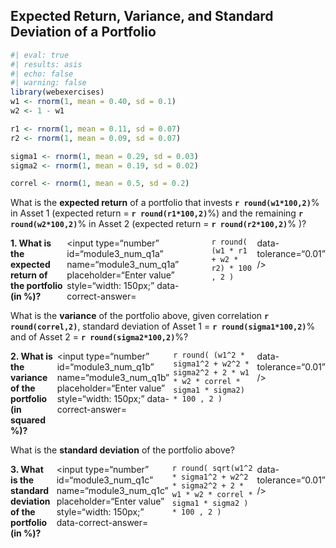 ## Expected Return, Variance, and Standard Deviation of a Portfolio

```r
#| eval: true
#| results: asis
#| echo: false
#| warning: false
library(webexercises)
w1 <- rnorm(1, mean = 0.40, sd = 0.1)
w2 <- 1 - w1

r1 <- rnorm(1, mean = 0.11, sd = 0.07)
r2 <- rnorm(1, mean = 0.09, sd = 0.07)

sigma1 <- rnorm(1, mean = 0.29, sd = 0.03)
sigma2 <- rnorm(1, mean = 0.19, sd = 0.02)

correl <- rnorm(1, mean = 0.5, sd = 0.2)
```

What is the **expected return** of a portfolio that invests **`r round(w1*100,2)`**% in Asset&nbsp;1 (expected return = **`r round(r1*100,2)`**%) and the remaining **`r round(w2*100,2)`**% in Asset&nbsp;2 (expected return = **`r round(r2*100,2)`**%   )?

::: {.question-block}

<form onsubmit="event.preventDefault();" style="display: flex; flex-direction: row; gap: 6px;">
  <label for="module3_num_q1a"><strong>1. What is the expected return of the portfolio (in %)?</strong></label>
  <!-- Only two decimal places in the answer -->
  <input type="number" id="module3_num_q1a" name="module3_num_q1a" placeholder="Enter value" style="width: 150px;"
         data-correct-answer=`r round( (w1 * r1 + w2 * r2) * 100 , 2 )` data-tolerance="0.01" />
</form>

<div id="feedback-module3_num_q1a" class="feedback" data-status="" style="display:none;">
✅ Expected return = w₁×r₁ + w₂×r₂ = **`r round((w1 * r1 + w2 * r2) * 100, 2)`**%.
</div>

:::

What is the **variance** of the portfolio above, given correlation **`r round(correl,2)`**, standard deviation of Asset&nbsp;1 = **`r round(sigma1*100,2)`**% and of Asset&nbsp;2 = **`r round(sigma2*100,2)`**%?

::: {.question-block}

<form onsubmit="event.preventDefault();" style="display: flex; flex-direction: row; gap: 6px;">
  <label for="module3_num_q1b"><strong>2. What is the variance of the portfolio (in squared %)?</strong></label>
  <!-- Only two decimal places in the answer -->
  <input type="number" id="module3_num_q1b" name="module3_num_q1b" placeholder="Enter value" style="width: 150px;"
         data-correct-answer=`r round( (w1^2 * sigma1^2 + w2^2 * sigma2^2 + 2 * w1 * w2 * correl * sigma1 * sigma2) * 100 , 2 )` data-tolerance="0.01" />
</form>

<div id="feedback-module3_num_q1b" class="feedback" data-status="" style="display:none;">
✅ Variance = w₁²σ₁² + w₂²σ₂² + 2w₁w₂ρσ₁σ₂ = **`r round((w1^2 * sigma1^2 + w2^2 * sigma2^2 + 2 * w1 * w2 * correl * sigma1 * sigma2) * 100, 2)`**.
</div>

:::

What is the **standard deviation** of the portfolio above?

::: {.question-block}

<form onsubmit="event.preventDefault();" style="display: flex; flex-direction: row; gap: 6px;">
  <label for="module3_num_q1c"><strong>3. What is the standard deviation of the portfolio (in %)?</strong></label>
  <!-- Only two decimal places in the answer -->
  <input type="number" id="module3_num_q1c" name="module3_num_q1c" placeholder="Enter value" style="width: 150px;"
         data-correct-answer=`r round( sqrt(w1^2 * sigma1^2 + w2^2 * sigma2^2 + 2 * w1 * w2 * correl * sigma1 * sigma2 ) * 100 , 2 )` data-tolerance="0.01" />
</form>

<div id="feedback-module3_num_q1c" class="feedback" data-status="" style="display:none;">
✅ Standard deviation = √(variance) = **`r round(sqrt(w1^2 * sigma1^2 + w2^2 * sigma2^2 + 2*w1*w2*correl*sigma1*sigma2) * 100, 2)`**%.
</div>

:::
